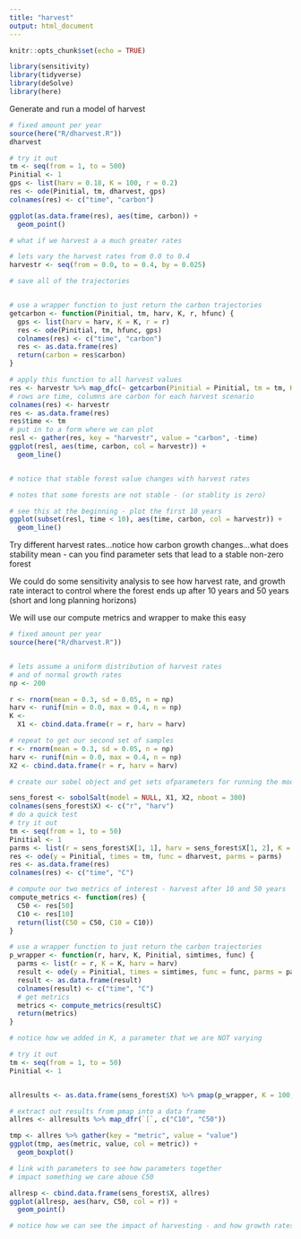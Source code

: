 ```yaml
---
title: "harvest"
output: html_document
---
```


```r
knitr::opts_chunk$set(echo = TRUE)

library(sensitivity)
library(tidyverse)
library(deSolve)
library(here)
```

Generate and run a model of harvest

```r
# fixed amount per year
source(here("R/dharvest.R"))
dharvest

# try it out
tm <- seq(from = 1, to = 500)
Pinitial <- 1
gps <- list(harv = 0.18, K = 100, r = 0.2)
res <- ode(Pinitial, tm, dharvest, gps)
colnames(res) <- c("time", "carbon")

ggplot(as.data.frame(res), aes(time, carbon)) +
  geom_point()

# what if we harvest a a much greater rates

# lets vary the harvest rates from 0.0 to 0.4
harvestr <- seq(from = 0.0, to = 0.4, by = 0.025)

# save all of the trajectories


# use a wrapper function to just return the carbon trajectories
getcarbon <- function(Pinitial, tm, harv, K, r, hfunc) {
  gps <- list(harv = harv, K = K, r = r)
  res <- ode(Pinitial, tm, hfunc, gps)
  colnames(res) <- c("time", "carbon")
  res <- as.data.frame(res)
  return(carbon = res$carbon)
}

# apply this function to all harvest values
res <- harvestr %>% map_dfc(~ getcarbon(Pinitial = Pinitial, tm = tm, K = 100, r = 0.2, hfun = dharvest, harv = .x))
# rows are time, columns are carbon for each harvest scenario
colnames(res) <- harvestr
res <- as.data.frame(res)
res$time <- tm
# put in to a form where we can plot
resl <- gather(res, key = "harvestr", value = "carbon", -time)
ggplot(resl, aes(time, carbon, col = harvestr)) +
  geom_line()


# notice that stable forest value changes with harvest rates

# notes that some forests are not stable - (or stablity is zero)

# see this at the beginning - plot the first 10 years
ggplot(subset(resl, time < 10), aes(time, carbon, col = harvestr)) +
  geom_line()
```

Try different harvest rates...notice how carbon growth changes...what does stability mean - can you find parameter sets that lead to a stable non-zero forest

We could do some sensitivity analysis to see how harvest rate, and growth rate interact to control where the forest ends up after 10 years and 50 years (short and long planning horizons)

We will use our compute metrics and wrapper to make this easy

```r
# fixed amount per year
source(here("R/dharvest.R"))


# lets assume a uniform distribution of harvest rates
# and of normal growth rates
np <- 200

r <- rnorm(mean = 0.3, sd = 0.05, n = np)
harv <- runif(min = 0.0, max = 0.4, n = np)
K <-
  X1 <- cbind.data.frame(r = r, harv = harv)

# repeat to get our second set of samples
r <- rnorm(mean = 0.3, sd = 0.05, n = np)
harv <- runif(min = 0.0, max = 0.4, n = np)
X2 <- cbind.data.frame(r = r, harv = harv)

# create our sobel object and get sets ofparameters for running the model

sens_forest <- sobolSalt(model = NULL, X1, X2, nboot = 300)
colnames(sens_forest$X) <- c("r", "harv")
# do a quick test
# try it out
tm <- seq(from = 1, to = 50)
Pinitial <- 1
parms <- list(r = sens_forest$X[1, 1], harv = sens_forest$X[1, 2], K = 100)
res <- ode(y = Pinitial, times = tm, func = dharvest, parms = parms)
res <- as.data.frame(res)
colnames(res) <- c("time", "C")

# compute our two metrics of interest - harvest after 10 and 50 years
compute_metrics <- function(res) {
  C50 <- res[50]
  C10 <- res[10]
  return(list(C50 = C50, C10 = C10))
}

# use a wrapper function to just return the carbon trajectories
p_wrapper <- function(r, harv, K, Pinitial, simtimes, func) {
  parms <- list(r = r, K = K, harv = harv)
  result <- ode(y = Pinitial, times = simtimes, func = func, parms = parms)
  result <- as.data.frame(result)
  colnames(result) <- c("time", "C")
  # get metrics
  metrics <- compute_metrics(result$C)
  return(metrics)
}

# notice how we added in K, a parameter that we are NOT varying

# try it out
tm <- seq(from = 1, to = 50)
Pinitial <- 1


allresults <- as.data.frame(sens_forest$X) %>% pmap(p_wrapper, K = 100, Pinitial = Pinitial, simtimes = tm, func = dharvest)

# extract out results from pmap into a data frame
allres <- allresults %>% map_dfr(`[`, c("C10", "C50"))

tmp <- allres %>% gather(key = "metric", value = "value")
ggplot(tmp, aes(metric, value, col = metric)) +
  geom_boxplot()

# link with parameters to see how parameters together
# impact something we care aboue C50

allresp <- cbind.data.frame(sens_forest$X, allres)
ggplot(allresp, aes(harv, C50, col = r)) +
  geom_point()

# notice how we can see the impact of harvesting - and how growth rates reduce the sustainable harvest
```

